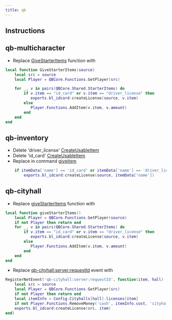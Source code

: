 ```yaml
---
title: qb
---
```

## Instructions

## qb-multicharacter
- Replace [GiveStarterItems](https://github.com/qbcore-framework/qb-multicharacter/blob/main/server/main.lua#L6) function with 
```lua
local function GiveStarterItems(source)
    local src = source
    local Player = QBCore.Functions.GetPlayer(src)

    for _, v in pairs(QBCore.Shared.StarterItems) do
        if v.item == "id_card" or v.item == "driver_license" then
           exports.bl_idcard:createLicense(source, v.item)
        else
           Player.Functions.AddItem(v.item, v.amount)
        end
    end
end
```

## qb-inventory
- Delete 'driver_license' [CreateUsableItem](https://github.com/qbcore-framework/qb-inventory/blob/main/server/main.lua#L2452)
- Delete 'id_card' [CreateUsableItem](https://github.com/qbcore-framework/qb-inventory/blob/main/server/main.lua#L2475)
- Replace in command [giveitem](https://github.com/qbcore-framework/qb-inventory/blob/main/server/main.lua#L2379C4-L2390C41)
```lua
    if itemData['name'] == 'id_card' or itemData['name'] == 'driver_license' or itemData['name'] == 'weaponlicense' or itemData['name'] == 'lawyerpass' then
		exports.bl_idcard:createLicense(source, itemData['name'])
```

## qb-cityhall
- Replace [giveStarterItems](https://github.com/qbcore-framework/qb-cityhall/blob/main/server/main.lua#L19) function with 
```lua
local function giveStarterItems()
    local Player = QBCore.Functions.GetPlayer(source)
    if not Player then return end
    for _, v in pairs(QBCore.Shared.StarterItems) do
        if v.item == "id_card" or v.item == "driver_license" then
           exports.bl_idcard:createLicense(source, v.item)
        else
           Player.Functions.AddItem(v.item, v.amount)
        end
    end
end
```
- Replace [qb-cityhall:server:requestId](https://github.com/qbcore-framework/qb-cityhall/blob/main/server/main.lua#L49) event with 
```lua
RegisterNetEvent('qb-cityhall:server:requestId', function(item, hall)
    local src = source
    local Player = QBCore.Functions.GetPlayer(src)
    if not Player then return end
    local itemInfo = Config.Cityhalls[hall].licenses[item]
    if not Player.Functions.RemoveMoney('cash', itemInfo.cost, 'cityhall id') then return TriggerClientEvent('QBCore:Notify', src, ('You don\'t have enough money on you, you need %s cash'):format(itemInfo.cost), 'error') end
    exports.bl_idcard:createLicense(src, item)
end)
```
